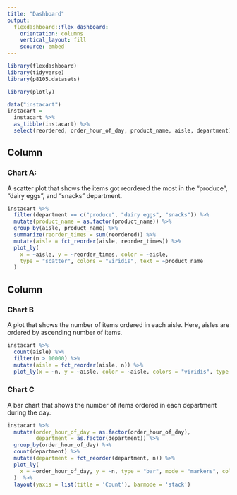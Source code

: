 ```yaml
---
title: "Dashboard"
output: 
  flexdashboard::flex_dashboard:
    orientation: columns
    vertical_layout: fill
    scource: embed
---
```


```r
library(flexdashboard)
library(tidyverse)
library(p8105.datasets)

library(plotly)
```

```r
data("instacart")
instacart = 
  instacart %>% 
  as_tibble(instacart) %>% 
  select(reordered, order_hour_of_day, product_name, aisle, department) 
```

Column {data-width=500}
-----------------------------------------------------------------------

### Chart A:
A scatter plot that shows the items got reordered the most in the "produce", "dairy eggs", and "snacks" department.
```r
instacart %>%
  filter(department == c("produce", "dairy eggs", "snacks")) %>%
  mutate(product_name = as.factor(product_name)) %>%
  group_by(aisle, product_name) %>%
  summarize(reorder_times = sum(reordered)) %>%
  mutate(aisle = fct_reorder(aisle, reorder_times)) %>%
  plot_ly(
    x = ~aisle, y = ~reorder_times, color = ~aisle,
    type = "scatter", colors = "viridis", text = ~product_name
  ) 
```
Column {data-width=600}
-----------------------------------------------------------------------

### Chart B
A plot that shows the number of items ordered in each aisle. Here, aisles are ordered by ascending number of items.
```r
instacart %>% 
  count(aisle) %>% 
  filter(n > 10000) %>% 
  mutate(aisle = fct_reorder(aisle, n)) %>% 
  plot_ly(x = ~n, y = ~aisle, color = ~aisle, colors = "viridis", type = "bar")
```

### Chart C
A bar chart that shows the number of items ordered in each department during the day.
```r
instacart %>%
  mutate(order_hour_of_day = as.factor(order_hour_of_day),
         department = as.factor(department)) %>%
  group_by(order_hour_of_day) %>%
  count(department) %>%
  mutate(department = fct_reorder(department, n)) %>%
  plot_ly(
    x = ~order_hour_of_day, y = ~n, type = "bar", mode = "markers", color = ~department, colors = "viridis", text = ~department
  )  %>%
  layout(yaxis = list(title = 'Count'), barmode = 'stack')
```



